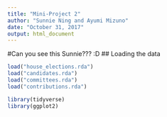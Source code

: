 ```yaml
---
title: "Mini-Project 2"
author: "Sunnie Ning and Ayumi Mizuno"
date: "October 31, 2017"
output: html_document
---
```


#Can you see this Sunnie??? :D
## Loading the data


```r
load("house_elections.rda")
load("candidates.rda")
load("committees.rda")
load("contributions.rda")
```
```r
library(tidyverse)
library(ggplot2)
```

